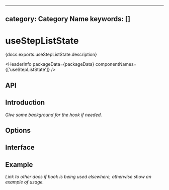<!-- Copyright 2020 Adobe. All rights reserved.
This file is licensed to you under the Apache License, Version 2.0 (the "License");
you may not use this file except in compliance with the License. You may obtain a copy
of the License at http://www.apache.org/licenses/LICENSE-2.0
Unless required by applicable law or agreed to in writing, software distributed under
the License is distributed on an "AS IS" BASIS, WITHOUT WARRANTIES OR REPRESENTATIONS
OF ANY KIND, either express or implied. See the License for the specific language
governing permissions and limitations under the License. -->



---
category: Category Name
keywords: []
---

# useStepListState

<p>{docs.exports.useStepListState.description}</p>

<HeaderInfo
  packageData={packageData}
  componentNames={['useStepListState']} />

## API

<FunctionAPI function={docs.exports.useStepListState} links={docs.links} />

## Introduction

*Give some background for the hook if needed.*

## Options

<ClassAPI links={docs.links} class={docs.links[docs.exports.useStepListState.parameters[0].value.base.id]} />

## Interface

<ClassAPI links={docs.links} class={docs.links[docs.exports.useStepListState.return.base.id]} />

## Example

*Link to other docs if hook is being used elsewhere, otherwise show an example of usage.*
